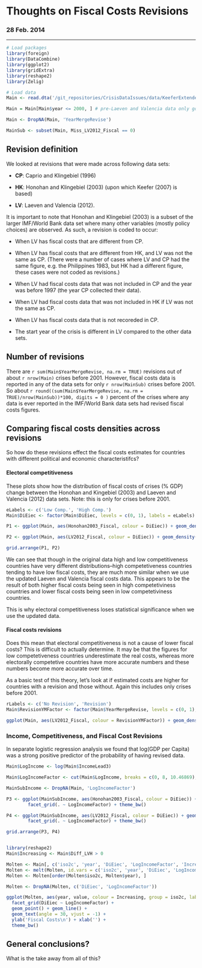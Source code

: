 # Thoughts on Fiscal Costs Revisions

### 28 Feb. 2014

---

```r
# Load packages
library(foreign)
library(DataCombine)
library(ggplot2)
library(gridExtra)
library(reshape2)
library(Zelig)

# Load data
Main <- read.dta('/git_repositories/CrisisDataIssues/data/KeeferExtended.dta')

Main = Main[Main$year <= 2000, ] # pre-Laeven and Valencia data only goes to 2000 

Main <- DropNA(Main, 'YearMergeRevise')

MainSub <- subset(Main, Miss_LV2012_Fiscal == 0)
```

## Revision definition 

We looked at revisions that were made across following data sets:

- **CP**: Caprio and Klingebiel (1996) 

- **HK**: Honohan and Klingebiel (2003) (upon which Keefer (2007) is based)

- **LV**: Laeven and Valencia (2012). 

It is important to note that Honohan and Klingebiel (2003) is a subset of the larger IMF/World Bank data set where many other variables (mostly policy choices) are observed. As such, a revision is coded to occur:

- When LV has fiscal costs that are different from CP.

- When LV has fiscal costs that are different from HK, and LV was not the same as CP. (There were a number of cases where LV and CP had the same figure, e.g. the Philippines 1983, but HK had a different figure, these cases were not coded as revisions.)

- When LV had fiscal costs data that was not included in CP and the year was before 1997 (the year CP collected their data).

- When LV had fiscal costs data that was not included in HK if LV was not the same as CP.

- When LV has fiscal costs data that is not recoreded in CP.

- The start year of the crisis is different in LV compared to the other data sets.

## Number of revisions

There are `r sum(Main$YearMergeRevise, na.rm = TRUE)` revisions out of about `r nrow(Main)` crises before 2001. However, fiscal costs data is reported in any of the data sets for only `r nrow(MainSub)` crises before 2001. So about  `r round((sum(Main$YearMergeRevise, na.rm = TRUE)/nrow(MainSub))*100, digits = 0 )` percent of the crises where any data is ever reported in the IMF/World Bank data sets had revised fiscal costs figures. 

## Comparing fiscal costs densities across revisions

So how do these revisions effect the fiscal costs estimates for countries with different political and economic characteristifcs?

#### Electoral competitiveness

These plots show how the distribution of fiscal costs of crises (% GDP) change between the Honohan and Kingebiel (2003) and Laeven and Valencia (2012) data sets. Note: this is only for crises before 2001.

```r
eLabels <- c('Low Comp.', 'High Comp.')
Main$DiEiec <- factor(Main$DiEiec, levels = c(0, 1), labels = eLabels)

P1 <- ggplot(Main, aes(Honohan2003_Fiscal, colour = DiEiec)) + geom_density() + theme_bw()

P2 <- ggplot(Main, aes(LV2012_Fiscal, colour = DiEiec)) + geom_density() + theme_bw()

grid.arrange(P1, P2)
```

We can see that though in the original data high and low competitiveness countries have very different distributions--high competetiveness countries tending to have low fiscal costs, they are much more similar when we use the updated Laeven and Valencia fiscal costs data. This appears to be the result of both higher fiscal costs being seen in high competetiviness countries and lower fiscal costs being seen in low competetiviness countries. 

This is why electoral competitiveness loses statistical significance when we use the updated data.

#### Fiscal costs revisions

Does this mean that electoral competitiveness is not a cause of lower fiscal costs? This is difficult to actually determine. It may be that the figures for low competetiveness countries underestimate the real costs, whereas more electorally competetive countries have more accurate numbers and these numbers become more accurate over time.

As a basic test of this theory, let's look at if estimated costs are higher for countries with a revision and those without. Again this includes only crises before 2001. 

```r
rLabels <- c('No Revision', 'Revision')
Main$RevisionYMFactor <- factor(Main$YearMergeRevise, levels = c(0, 1), labels = rLabels)

ggplot(Main, aes(LV2012_Fiscal, colour = RevisionYMFactor)) + geom_density() + theme_bw()
```


### Income, Competitiveness, and Fiscal Cost Revisions

In separate logistic regression analysis we found that log(GDP per Capita) was a strong positive predictor of the probability of having revised data. 

```r
Main$LogIncome <- log(Main$IncomeLead3)

Main$LogIncomeFactor <- cut(Main$LogIncome, breaks = c(0, 8, 10.46869), labels = c('<= $3000', '> $3000'))

MainSubIncome <- DropNA(Main, 'LogIncomeFactor')

P3 <- ggplot(MainSubIncome, aes(Honohan2003_Fiscal, colour = DiEiec)) + geom_density() + 
        facet_grid(. ~ LogIncomeFactor) + theme_bw()

P4 <- ggplot(MainSubIncome, aes(LV2012_Fiscal, colour = DiEiec)) + geom_density() + 
        facet_grid(. ~ LogIncomeFactor) + theme_bw()

grid.arrange(P3, P4)


library(reshape2)
Main$Increasing <- Main$Diff_LVH > 0 

Molten <- Main[, c('iso2c', 'year', 'DiEiec', 'LogIncomeFactor', 'Increasing', 'LV2012_Fiscal', 'Honohan2003_Fiscal')]
Molten <- melt(Molten, id.vars = c('iso2c', 'year', 'DiEiec', 'LogIncomeFactor', 'Increasing'))
Molten <- Molten[order(Molten$iso2c, Molten$year), ]

Molten <- DropNA(Molten, c('DiEiec', 'LogIncomeFactor'))

ggplot(Molten, aes(year, value, colour = Increasing, group = iso2c, label = iso2c)) + 
  facet_grid(DiEiec ~ LogIncomeFactor) +
  geom_point() + geom_line() + 
  geom_text(angle = 30, vjust = -1) +
  ylab('Fiscal Costs\n') + xlab('') +
  theme_bw() 


```

## General conclusions?

What is the take away from all of this? 
